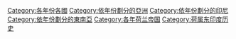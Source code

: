 [[Category:各年份各國|Category:各年份各國]]
[[Category:依年份劃分的亞洲|Category:依年份劃分的亞洲]]
[[Category:依年份劃分的印尼|Category:依年份劃分的印尼]]
[[Category:依年份劃分的東南亞|Category:依年份劃分的東南亞]]
[[Category:各年荷兰帝国|Category:各年荷兰帝国]]
[[Category:荷属东印度历史|Category:荷属东印度历史]]